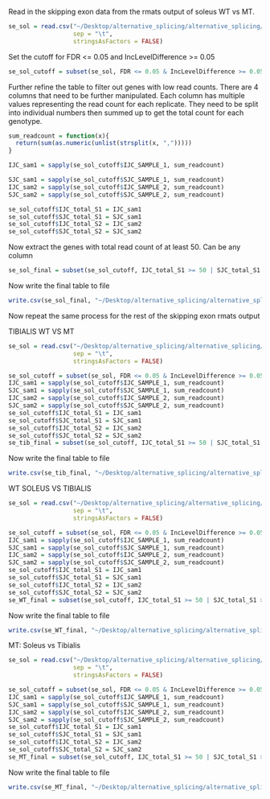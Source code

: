 
Read in the skipping exon data from the rmats output of soleus WT vs MT. 
```r
se_sol = read.csv("~/Desktop/alternative_splicing/alternative_splicing/data/rmats_soleus_WT_MT/SE.MATS.JC.txt",
                  sep = "\t",
                  stringsAsFactors = FALSE)
```

Set the cutoff for FDR <= 0.05 and IncLevelDifference >= 0.05
```r
se_sol_cutoff = subset(se_sol, FDR <= 0.05 & IncLevelDifference >= 0.05)
```

Further refine the table to filter out genes with low read counts. There are 4 columns that need to be further manipulated. Each column has multiple values representing the read count for each replicate. They need to be split into individual numbers then summed up to get the total count for each genotype. 

```r
sum_readcount = function(x){
  return(sum(as.numeric(unlist(strsplit(x, ",")))))
}
```

```r
IJC_sam1 = sapply(se_sol_cutoff$IJC_SAMPLE_1, sum_readcount)
```

```r
SJC_sam1 = sapply(se_sol_cutoff$SJC_SAMPLE_1, sum_readcount)
IJC_sam2 = sapply(se_sol_cutoff$IJC_SAMPLE_2, sum_readcount)
SJC_sam2 = sapply(se_sol_cutoff$SJC_SAMPLE_2, sum_readcount)
```

```r
se_sol_cutoff$IJC_total_S1 = IJC_sam1
se_sol_cutoff$SJC_total_S1 = SJC_sam1
se_sol_cutoff$IJC_total_S2 = IJC_sam2
se_sol_cutoff$SJC_total_S2 = SJC_sam2
```

Now extract the genes with total read count of at least 50. Can be any column
```r
se_sol_final = subset(se_sol_cutoff, IJC_total_S1 >= 50 | SJC_total_S1 >= 50 | IJC_total_S2 >= 50 | SJC_total_S2 >= 50)

```

Now write the final table to file

```r
write.csv(se_sol_final, "~/Desktop/alternative_splicing/alternative_splicing/output/se_sol_WTvsMT_final.csv")
```

Now repeat the same process for the rest of the skipping exon rmats output 

TIBIALIS WT VS MT
```r
se_sol = read.csv("~/Desktop/alternative_splicing/alternative_splicing/data/rmats_tibialis_WT_MT/SE.MATS.JC.txt",
                  sep = "\t",
                  stringsAsFactors = FALSE)
```

```r
se_sol_cutoff = subset(se_sol, FDR <= 0.05 & IncLevelDifference >= 0.05)
IJC_sam1 = sapply(se_sol_cutoff$IJC_SAMPLE_1, sum_readcount)
SJC_sam1 = sapply(se_sol_cutoff$SJC_SAMPLE_1, sum_readcount)
IJC_sam2 = sapply(se_sol_cutoff$IJC_SAMPLE_2, sum_readcount)
SJC_sam2 = sapply(se_sol_cutoff$SJC_SAMPLE_2, sum_readcount)
se_sol_cutoff$IJC_total_S1 = IJC_sam1
se_sol_cutoff$SJC_total_S1 = SJC_sam1
se_sol_cutoff$IJC_total_S2 = IJC_sam2
se_sol_cutoff$SJC_total_S2 = SJC_sam2
se_tib_final = subset(se_sol_cutoff, IJC_total_S1 >= 50 | SJC_total_S1 >= 50 | IJC_total_S2 >= 50 | SJC_total_S2 >= 50)

```

Now write the final table to file

```r
write.csv(se_tib_final, "~/Desktop/alternative_splicing/alternative_splicing/output/se_tib_WTvsMT_final.csv")
```

WT SOLEUS VS TIBIALIS

```r
se_sol = read.csv("~/Desktop/alternative_splicing/alternative_splicing/data/rmats_soleus_tib_WT/SE.MATS.JC.txt",
                  sep = "\t",
                  stringsAsFactors = FALSE)
```

```r
se_sol_cutoff = subset(se_sol, FDR <= 0.05 & IncLevelDifference >= 0.05)
IJC_sam1 = sapply(se_sol_cutoff$IJC_SAMPLE_1, sum_readcount)
SJC_sam1 = sapply(se_sol_cutoff$SJC_SAMPLE_1, sum_readcount)
IJC_sam2 = sapply(se_sol_cutoff$IJC_SAMPLE_2, sum_readcount)
SJC_sam2 = sapply(se_sol_cutoff$SJC_SAMPLE_2, sum_readcount)
se_sol_cutoff$IJC_total_S1 = IJC_sam1
se_sol_cutoff$SJC_total_S1 = SJC_sam1
se_sol_cutoff$IJC_total_S2 = IJC_sam2
se_sol_cutoff$SJC_total_S2 = SJC_sam2
se_WT_final = subset(se_sol_cutoff, IJC_total_S1 >= 50 | SJC_total_S1 >= 50 | IJC_total_S2 >= 50 | SJC_total_S2 >= 50)

```

Now write the final table to file

```r
write.csv(se_WT_final, "~/Desktop/alternative_splicing/alternative_splicing/output/se_WT_sol_vs_tib_final.csv")
```

MT: Soleus vs Tibialis
```r
se_sol = read.csv("~/Desktop/alternative_splicing/alternative_splicing/data/rmats_soleus_tib_MT/SE.MATS.JC.txt",
                  sep = "\t",
                  stringsAsFactors = FALSE)
```

```r
se_sol_cutoff = subset(se_sol, FDR <= 0.05 & IncLevelDifference >= 0.05)
IJC_sam1 = sapply(se_sol_cutoff$IJC_SAMPLE_1, sum_readcount)
SJC_sam1 = sapply(se_sol_cutoff$SJC_SAMPLE_1, sum_readcount)
IJC_sam2 = sapply(se_sol_cutoff$IJC_SAMPLE_2, sum_readcount)
SJC_sam2 = sapply(se_sol_cutoff$SJC_SAMPLE_2, sum_readcount)
se_sol_cutoff$IJC_total_S1 = IJC_sam1
se_sol_cutoff$SJC_total_S1 = SJC_sam1
se_sol_cutoff$IJC_total_S2 = IJC_sam2
se_sol_cutoff$SJC_total_S2 = SJC_sam2
se_MT_final = subset(se_sol_cutoff, IJC_total_S1 >= 50 | SJC_total_S1 >= 50 | IJC_total_S2 >= 50 | SJC_total_S2 >= 50)

```

Now write the final table to file

```r
write.csv(se_MT_final, "~/Desktop/alternative_splicing/alternative_splicing/output/se_MT_sol_vs_tib_final.csv")
```
